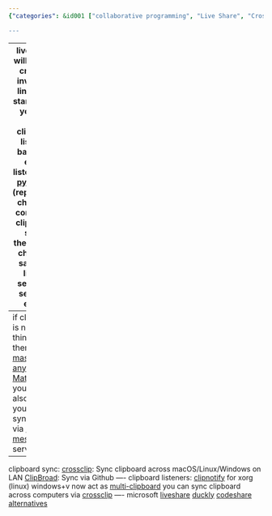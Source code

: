 ```yaml
---
{"categories": &id001 ["collaborative programming", "Live Share", "Crossclip", "CodeShare", "clipboard syncing", "code sharing", "instant messaging"], "category": "Collaborative Programming", "date": "2023-02-26 09:20:23", "description": "This text dives into the world of collaborative programming tools, showcasing various options such as Live Share, Crossclip, and CodeShare. These tools enable seamless clipboard syncing, code sharing, and instant messaging across different platforms, making collaboration between developers easier and more efficient.", "tags": *id001, "title": "Live Share Plugin, Clipboard syncing, peer programming, collaboration, multi-user editing"}

---
```


------
live share will always create a invitation link upon starting, so you can use clipboard listener based on event listeners or [pyperclip](https://pypi.org/project/pyperclip/) (repeatedly checking content in clipboard, see if there's any change), save the link to server or send via email.
----
if clipboard is not your thing, there's [a massive anyIM-to-Matrix list](https://www.matrix.org/docs/projects/try-matrix-now)
you can also setup your own sync app via [instant messaging](https://github.com/topics/instant-messaging) services.
----
clipboard sync:
[crossclip](https://github.com/yue/crossclip): Sync clipboard across macOS/Linux/Windows on LAN
[ClipBroad](https://github.com/dale0525/ClipBroad): Sync via Github
----
clipboard listeners:
[clipnotify](https://github.com/cdown/clipnotify) for xorg (linux)
windows+v now act as [multi-clipboard](https://github.com/brentvollebregt/multi-clipboard)
you can sync clipboard across computers via [crossclip](https://github.com/yue/crossclip)
----
microsoft [liveshare](https://alternativeto.net/software/visual-studio-live-share/about/)
[duckly](https://alternativeto.net/software/gitduck/about/)
[codeshare alternatives](https://alternativeto.net/software/codeshare/?p=2)
